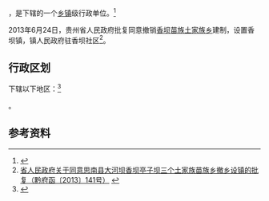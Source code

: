 {{中国乡级行政区|52/06/24/207/000}}

'''{{PAGENAMEBASE}}'''，是{{PRC admin/fullname|52/06/24/207/000|3}}下辖的一个[[乡镇|乡镇]]级行政单位。<ref>{{PRC admin/ref sgc|{{PRC admin/parent|52/06/24/207/000}}}}</ref>

2013年6月24日，贵州省人民政府批复同意撤销[[香坝苗族土家族乡|香坝苗族土家族乡]]建制，设置香坝镇，镇人民政府驻香坝社区<ref>[http://www.gzgov.gov.cn/xxgk/zfxxgkpt/szfxxgkml/ztfl/mzfpjz/201701/t20170106_684564.html 省人民政府关于同意思南县大河坝香坝亭子坝三个土家族苗族乡撤乡设镇的批复（黔府函〔2013〕141号）] {{webarchive|url=https://web.archive.org/web/20170906041220/http://www.gzgov.gov.cn/xxgk/zfxxgkpt/szfxxgkml/ztfl/mzfpjz/201701/t20170106_684564.html |date=2017-09-06 }}</ref>。

== 行政区划 ==

{{PAGENAMEBASE}}下辖以下地区：<ref>{{PRC admin/ref sgc|52/06/24/207/000}}</ref>

{{PRC admin/children|52/06/24/207/000}}。

== 参考资料 ==

{{reflist}}

{{行政区划小作品}}
{{PRC admin/navcat|52/06/24/207/000}}